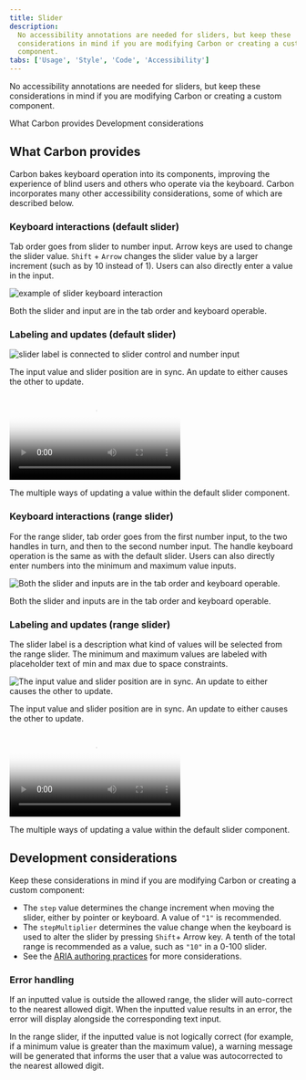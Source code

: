 ```yaml
---
title: Slider
description:
  No accessibility annotations are needed for sliders, but keep these
  considerations in mind if you are modifying Carbon or creating a custom
  component.
tabs: ['Usage', 'Style', 'Code', 'Accessibility']
---
```




<PageDescription>

No accessibility annotations are needed for sliders, but keep these
considerations in mind if you are modifying Carbon or creating a custom
component.

</PageDescription>

<AnchorLinks>
  <AnchorLink>What Carbon provides</AnchorLink>
  <AnchorLink>Development considerations</AnchorLink>
</AnchorLinks>

<A11yStatusTable components="Slider" />

## What Carbon provides

Carbon bakes keyboard operation into its components, improving the experience of
blind users and others who operate via the keyboard. Carbon incorporates many
other accessibility considerations, some of which are described below.

### Keyboard interactions (default slider)

Tab order goes from slider to number input. Arrow keys are used to change the
slider value. `Shift` + `Arrow` changes the slider value by a larger increment
(such as by 10 instead of 1). Users can also directly enter a value in the
input.

<Row>
<Column colLg={8}>

![example of slider keyboard interaction](images/slider-accessibility-1.png)

<Caption>
  Both the slider and input are in the tab order and keyboard operable.
</Caption>

</Column>
</Row>

### Labeling and updates (default slider)

<Row>
<Column colLg={8}>

![slider label is connected to slider control and number input](images/slider-accessibility-2.png)

<Caption>
  The input value and slider position are in sync. An update to either causes
  the other to update.
</Caption>

</Column>
</Row>

<Row>
<Column colLg={8}>

<Video
  src={localVideoOne}
  poster={localPosterOne}
  aria-label="pointer clicks on slider range and input updates to 80. input value changes to 75 and slider repositions to match"
/>

<Caption>
  The multiple ways of updating a value within the default slider component.
</Caption>

</Column>
</Row>

### Keyboard interactions (range slider)

For the range slider, tab order goes from the first number input, to the two
handles in turn, and then to the second number input. The handle keyboard
operation is the same as with the default slider. Users can also directly enter
numbers into the minimum and maximum value inputs.

<Row>
<Column colLg={8}>

![Both the slider and inputs are in the tab order and keyboard operable.](images/slider-accessibility-4.png)

<Caption>
  Both the slider and inputs are in the tab order and keyboard operable.
</Caption>

</Column>
</Row>

### Labeling and updates (range slider)

The slider label is a description what kind of values will be selected from the
range slider. The minimum and maximum values are labeled with placeholder text
of min and max due to space constraints.

<Row>
<Column colLg={8}>

![The input value and slider position are in sync. An update to either causes the other to update.](images/slider-accessibility-5.png)

<Caption>
  The input value and slider position are in sync. An update to either causes
  the other to update.
</Caption>

</Column>
</Row>

<Row>
<Column colLg={8}>

<Video
  src={localVideoTwo}
  poster={localPosterTwo}
  aria-label="pointer clicks on slider range and input updates to 80. input value changes to 75 and slider repositions to match"
/>

<Caption>
  The multiple ways of updating a value within the default slider component.
</Caption>

</Column>
</Row>

## Development considerations

Keep these considerations in mind if you are modifying Carbon or creating a
custom component:

- The `step` value determines the change increment when moving the slider,
  either by pointer or keyboard. A value of `"1"` is recommended.
- The `stepMultiplier` determines the value change when the keyboard is used to
  alter the slider by pressing `Shift`+ Arrow key. A tenth of the total range is
  recommended as a value, such as `"10"` in a 0-100 slider.
- See the
  [ARIA authoring practices](https://www.w3.org/TR/wai-aria-practices-1.2/#slider)
  for more considerations.

### Error handling

If an inputted value is outside the allowed range, the slider will auto-correct
to the nearest allowed digit. When the inputted value results in an error, the
error will display alongside the corresponding text input.

In the range slider, if the inputted value is not logically correct (for
example, if a minimum value is greater than the maximum value), a warning
message will be generated that informs the user that a value was autocorrected
to the nearest allowed digit.
